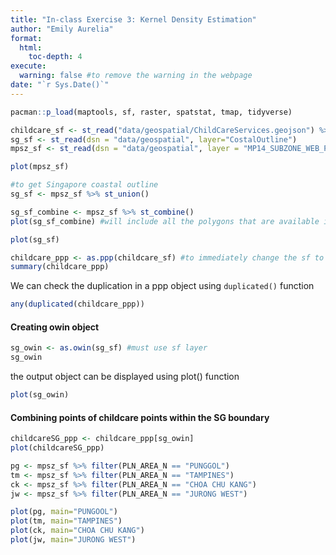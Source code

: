 ```yaml
---
title: "In-class Exercise 3: Kernel Density Estimation"
author: "Emily Aurelia"
format:
  html:
    toc-depth: 4
execute: 
  warning: false #to remove the warning in the webpage
date: "`r Sys.Date()`"
---
```


```r
pacman::p_load(maptools, sf, raster, spatstat, tmap, tidyverse)
```

```r
childcare_sf <- st_read("data/geospatial/ChildCareServices.geojson") %>% st_transform(crs = 3414)
sg_sf <- st_read(dsn = "data/geospatial", layer="CostalOutline")
mpsz_sf <- st_read(dsn = "data/geospatial", layer = "MP14_SUBZONE_WEB_PL")

```
```r
plot(mpsz_sf)
```
```r
#to get Singapore coastal outline
sg_sf <- mpsz_sf %>% st_union()
```

```r
sg_sf_combine <- mpsz_sf %>% st_combine()
plot(sg_sf_combine) #will include all the polygons that are available in the mpsz_sf
```


```r
plot(sg_sf)
```
```r
childcare_ppp <- as.ppp(childcare_sf) #to immediately change the sf to ppp without changing to sp 
summary(childcare_ppp)
```
We can check the duplication in a ppp object using `duplicated()` function
```r
any(duplicated(childcare_ppp))
```
#### Creating owin object

```r
sg_owin <- as.owin(sg_sf) #must use sf layer
sg_owin
```

the output object can be displayed using plot() function

```r
plot(sg_owin)
```
#### Combining points of childcare points within the SG boundary

```r
childcareSG_ppp <- childcare_ppp[sg_owin]
plot(childcareSG_ppp)
```

```r
pg <- mpsz_sf %>% filter(PLN_AREA_N == "PUNGGOL")
tm <- mpsz_sf %>% filter(PLN_AREA_N == "TAMPINES")
ck <- mpsz_sf %>% filter(PLN_AREA_N == "CHOA CHU KANG")
jw <- mpsz_sf %>% filter(PLN_AREA_N == "JURONG WEST")
```

```r
plot(pg, main="PUNGOOL")
plot(tm, main="TAMPINES")
plot(ck, main="CHOA CHU KANG")
plot(jw, main="JURONG WEST")
```

